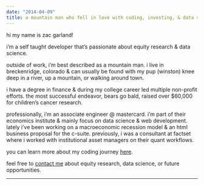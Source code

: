 ```yaml
---
date: "2014-04-09"
title: a mountain man who fell in love with coding, investing, & data science
---
```



<div>

<div style="text-transform: lowercase;">
Hi my name is Zac Garland! 

I'm a self taught developer that's passionate about equity research & data science.  

Outside of work, I'm best described as a mountain man. I live in Breckenridge, colorado & can usually be found with my pup (winston) knee deep in a river, up a mountain, or walking around town.

i have a degree in finance & during my college career led multiple non-profit efforts. the most successful endeavor, bears go bald, raised over $60,000 for children's cancer research.<br>

<!-- bill gates and warren buffett serve the world in a way i aspire to; spending the first half of their lives accumulating wealth, & the second half giving it all away. -->

Professionally, I'm an associate engineer @ Mastercard. i'm part of their economics institute & mainly focus on data science & web development.
lately i've been working on a macroeconomic recession model & an html business proposal for the c-suite. previously, I was a consultant at FactSet
where I worked with institutional asset managers on their quant workflows.  

you can learn more about my coding journey <a href="/blog/coding-in-r-a-love-story/">here</a>.

feel free to <a href="/contact">contact me</a> about equity research, data science, or future opportunities. 

<hr>
<br><br>
</div>


<!-- end -->
</div>
